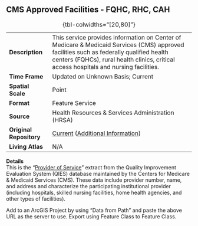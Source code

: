 ## CMS Approved Facilities - FQHC, RHC, CAH

|                         |                                                                                                                                                                                                                                   |
|-----------------|-------------------------------------------------------|
| **Description**         | This service provides information on Center of Medicare & Medicaid Services (CMS) approved facilities such as federally qualified health centers (FQHCs), rural health clinics, critical access hospitals and nursing facilities. |
| **Time Frame**          | Updated on Unknown Basis; Current                                                                                                                                                                                                 |
| **Spatial Scale**       | Point                                                                                                                                                                                                                             |
| **Format**              | Feature Service                                                                                                                                                                                                                   |
| **Source**              | Health Resources & Services Administration (HRSA)                                                                                                                                                                                 |
| **Original Repository** | [Current](https://gisportal.hrsa.gov/server/rest/services/HealthCareFacilities/CMSApprovedFacilities_FS/MapServer) ([Additional Information](https://data.hrsa.gov/maps/services))                                                |
| **Living Atlas**        | N/A                                                                                                                                                                                                                               |

: {tbl-colwidths="\[20,80\]"}

**Details**\
This is the “[Provider of Service](https://data.cms.gov/provider-characteristics/hospitals-and-other-facilities/provider-of-services-file-hospital-non-hospital-facilities/data)” extract from the Quality Improvement Evaluation System (QIES) database maintained by the Centers for Medicare & Medicaid Services (CMS). These data include provider number, name, and address and characterize the participating institutional provider (including hospitals, skilled nursing facilities, home health agencies, and other types of facilities).

Add to an ArcGIS Project by using “Data from Path” and paste the above URL as the server to use. Export using Feature Class to Feature Class.